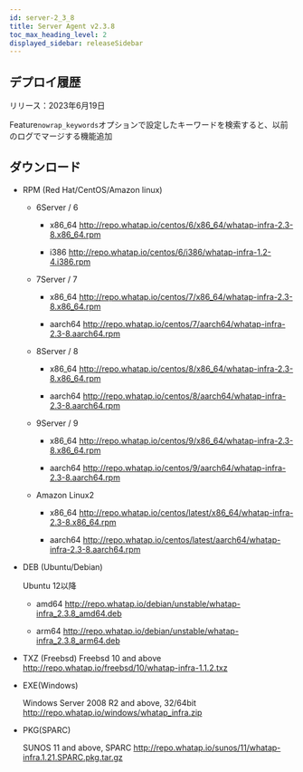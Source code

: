 ```yaml
---
id: server-2_3_8
title: Server Agent v2.3.8
toc_max_heading_level: 2
displayed_sidebar: releaseSidebar
---
```


## デプロイ履歴

リリース：2023年6月19日

<p><Status>Feature</Status><code>nowrap_keywords</code>オプションで設定したキーワードを検索すると、以前のログでマージする機能追加</p>

## ダウンロード

- RPM (Red Hat/CentOS/Amazon linux)

  - 6Server / 6

    - x86_64 http://repo.whatap.io/centos/6/x86_64/whatap-infra-2.3-8.x86_64.rpm

    - i386 http://repo.whatap.io/centos/6/i386/whatap-infra-1.2-4.i386.rpm

  - 7Server / 7

    - x86_64 http://repo.whatap.io/centos/7/x86_64/whatap-infra-2.3-8.x86_64.rpm

    - aarch64 http://repo.whatap.io/centos/7/aarch64/whatap-infra-2.3-8.aarch64.rpm

  - 8Server / 8

    - x86_64 http://repo.whatap.io/centos/8/x86_64/whatap-infra-2.3-8.x86_64.rpm

    - aarch64 http://repo.whatap.io/centos/8/aarch64/whatap-infra-2.3-8.aarch64.rpm

  - 9Server / 9

    - x86_64 http://repo.whatap.io/centos/9/x86_64/whatap-infra-2.3-8.x86_64.rpm

    - aarch64 http://repo.whatap.io/centos/9/aarch64/whatap-infra-2.3-8.aarch64.rpm

  - Amazon Linux2

    - x86_64 http://repo.whatap.io/centos/latest/x86_64/whatap-infra-2.3-8.x86_64.rpm

    - aarch64 http://repo.whatap.io/centos/latest/aarch64/whatap-infra-2.3-8.aarch64.rpm

- DEB (Ubuntu/Debian)

  Ubuntu 12以降

  - amd64 http://repo.whatap.io/debian/unstable/whatap-infra_2.3.8_amd64.deb

  - arm64 http://repo.whatap.io/debian/unstable/whatap-infra_2.3.8_arm64.deb

- TXZ (Freebsd)
  Freebsd 10 and above http://repo.whatap.io/freebsd/10/whatap-infra-1.1.2.txz

- EXE(Windows)

  Windows Server 2008 R2 and above, 32/64bit http://repo.whatap.io/windows/whatap_infra.zip

- PKG(SPARC)

  SUNOS 11 and above, SPARC http://repo.whatap.io/sunos/11/whatap-infra.1.21.SPARC.pkg.tar.gz
